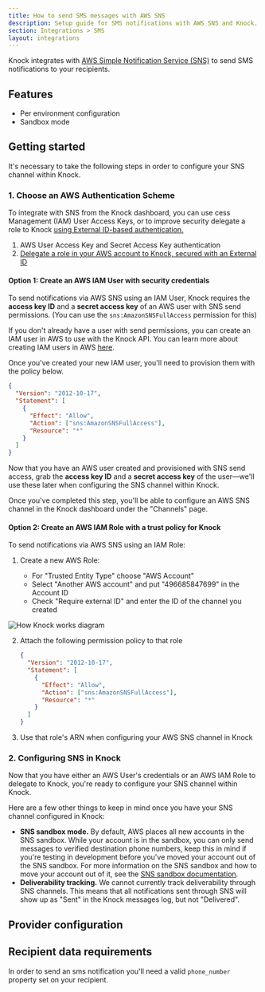 ```yaml
---
title: How to send SMS messages with AWS SNS
description: Setup guide for SMS notifications with AWS SNS and Knock.
section: Integrations > SMS
layout: integrations
---
```


Knock integrates with [AWS Simple Notification Service (SNS)](https://aws.amazon.com/sns/) to send SMS notifications to your recipients.

## Features

- Per environment configuration
- Sandbox mode

## Getting started

It's necessary to take the following steps in order to configure your SNS channel within Knock.

### 1. Choose an AWS Authentication Scheme

To integrate with SNS from the Knock dashboard, you can use cess Management (IAM) User Access Keys, or to improve security delegate a role to Knock [using External ID-based authentication.](https://docs.aws.amazon.com/IAM/latest/UserGuide/id_roles_create_for-user_externalid.html)

1. AWS User Access Key and Secret Access Key authentication
2. [Delegate a role in your AWS account to Knock, secured with an External ID](https://docs.aws.amazon.com/IAM/latest/UserGuide/id_roles_common-scenarios_third-party.html)

#### Option 1: Create an AWS IAM User with security credentials

To send notifications via AWS SNS using an IAM User, Knock requires the **access key ID** and a **secret access key** of an AWS user with SNS send permissions. (You can use the `sns:AmazonSNSFullAccess` permission for this)

If you don't already have a user with send permissions, you can create an IAM user in AWS to use with the Knock API. You can learn more about creating IAM users in AWS [here](https://docs.aws.amazon.com/sns/latest/dg/sns-setting-up.html#create-iam-user).

Once you've created your new IAM user, you'll need to provision them with the policy below.

```json title="IAM user policy"
{
  "Version": "2012-10-17",
  "Statement": [
    {
      "Effect": "Allow",
      "Action": ["sns:AmazonSNSFullAccess"],
      "Resource": "*"
    }
  ]
}
```

Now that you have an AWS user created and provisioned with SNS send access, grab the **access key ID** and a **secret access key** of the user—we'll use these later when configuring the SNS channel within Knock.

Once you've completed this step, you'll be able to configure an AWS SNS channel in the Knock dashboard under the "Channels" page.

#### Option 2: Create an AWS IAM Role with a trust policy for Knock

To send notifications via AWS SNS using an IAM Role:

1. Create a new AWS Role:

   - For "Trusted Entity Type" choose "AWS Account"
   - Select "Another AWS account" and put "496685847699" in the Account ID
   - Check "Require external ID" and enter the ID of the channel you created

<Image
  src="/images/integrations/sms/sns-arn-configuration.jpg"
  width={800}
  height={450}
  className="rounded-md mx-auto border border-gray-200"
  alt="How Knock works diagram"
/>

2. Attach the following permission policy to that role

   ```json title="IAM user policy"
   {
     "Version": "2012-10-17",
     "Statement": [
       {
         "Effect": "Allow",
         "Action": ["sns:AmazonSNSFullAccess"],
         "Resource": "*"
       }
     ]
   }
   ```

3. Use that role's ARN when configuring your AWS SNS channel in Knock

### 2. Configuring SNS in Knock

Now that you have either an AWS User's credentials or an AWS IAM Role to delegate to Knock, you're ready to configure your SNS channel within Knock.

Here are a few other things to keep in mind once you have your SNS channel configured in Knock:

- **SNS sandbox mode.** By default, AWS places all new accounts in the SNS sandbox. While your account is in the sandbox, you can only send messages to verified destination phone numbers, keep this in mind if you're testing in development before you've moved your account out of the SNS sandbox. For more information on the SNS sandbox and how to move your account out of it, see the [SNS sandbox documentation](https://docs.aws.amazon.com/sns/latest/dg/sns-sms-sandbox-moving-to-production.html).
- **Deliverability tracking.** We cannot currently track deliverability through SNS channels. This means that all notifications sent through SNS will show up as "Sent" in the Knock messages log, but not "Delivered".

## Provider configuration

<Attributes>
  <Attribute
    name="AWS region"
    type="string*"
    description="The region your AWS account is in"
  />
  <Attribute
    name="Access key ID"
    type="string*"
    description="The access key ID from your AWS account"
  />
  <Attribute
    name="Secret access key"
    type="string*"
    description="The secret access key from your AWS account"
  />
  <Attribute
    name="Message Type"
    type="enum (one of `PROMOTIONAL`, `TRANSACTIONAL`) (optional)"
    description="The message type of your sms"
  />
  <Attribute
    name="Sender ID"
    type="string (optional)"
    description="The Sender ID to send messages from."
  />
  <Attribute
    name="Originator number"
    type="string (optional)"
    description="The originator number to send messages from, this can be either a phone number o a short code"
  />
</Attributes>

## Recipient data requirements

In order to send an sms notification you'll need a valid `phone_number` property set on your recipient.
